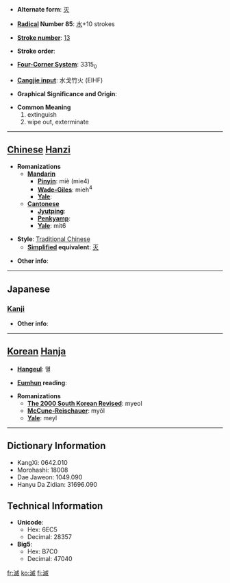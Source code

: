 * '''Alternate form''': [[灭]]

* '''[[Wiktionary:Chinese radical index| Radical]] Number 85''': [[Wiktionary:Chinese radical index 水|水]]+10 strokes

* '''[[Wiktionary:Chinese total strokes index|Stroke number]]''': [[Wiktionary:Chinese total strokes index 13|13]]

* '''Stroke order''': 

* '''[[Wiktionary:Chinese four corner index|Four-Corner System]]''': 3315<sub>0</sub>

* '''[[Wiktionary:Chinese Cangjie index|Cangjie input]]''': 水戈竹火 (EIHF)

* '''Graphical Significance and Origin''': 

* '''Common Meaning'''
*#extinguish
*# wipe out, exterminate


----

== [[Chinese]] [[Hanzi]] ==

* '''Romanizations'''
** '''[[Mandarin]]'''
*** '''[[Pinyin]]''': miè (mie4)
*** '''[[Wade-Giles]]''': mieh<sup>4</sup>
*** '''[[Yale]]''': 
** '''[[Cantonese]]'''
*** '''[[Jyutping]]''':
*** '''[[Penkyamp]]''': 
*** '''[[Yale]]''': mit6

* '''Style''': [[Traditional Chinese]] 
** '''[[Simplified Chinese|Simplified]] equivalent''': [[灭]]

* '''Other info''': 

----

==Japanese==
===[[Kanji]]===
{{kanji|on readings=[[めつ]] (metsu), [[べつ]] (betsu)
|kun readings=[[ほろびる]] (horobiru), [[ほろぼす]] (horobosu)
}}

* '''Other info''':  

----

== [[Korean]] [[Hanja]] ==

* '''[[Hangeul]]''': 멸

* '''[[Eumhun]] reading''': 

* '''Romanizations'''
** '''[[The 2000 South Korean Revised Romanization|The 2000 South Korean Revised]]''': myeol
** '''[[McCune-Reischauer]]''': myŏl
** '''[[Yale]]''': meyl

----

== Dictionary Information ==

* KangXi: 0642.010
* Morohashi: 18008
* Dae Jaweon: 1049.090
* Hanyu Da Zidian: 31696.090

== Technical Information ==

* '''Unicode''':
** Hex: 6EC5
** Decimal: 28357
* '''Big5''':
** Hex: B7C0
** Decimal: 47040

[[fr:滅]]
[[ko:滅]]
[[fi:滅]]